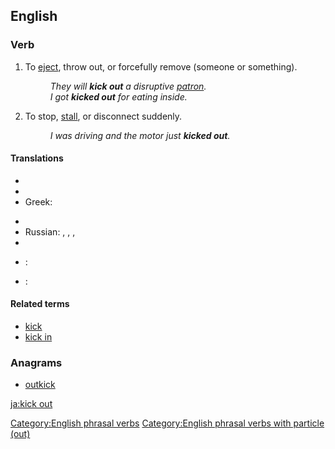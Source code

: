 ==English==

===Verb===
{{en-verb|kicks out|kicking out|kicked out|head=[[kick]] [[out]]}}

# {{context|idiomatic|lang=en}} To [[eject]], throw out, or forcefully remove (someone or something).
#: ''They will '''kick out''' a disruptive [[patron]].''
#: ''I got '''kicked out''' for eating inside.''
# {{context|idiomatic|lang=en}} To stop, [[stall]], or disconnect suddenly.
#: ''I was driving and the motor just '''kicked out'''.''

====Translations====
{{trans-top|eject, throw out, or forcefully remove}}
* {{trreq|bg}}
* {{trreq|ka}}
* Greek: {{t+|el|βγάζω|tr=vgázo}}
{{trans-mid}}
* {{trreq|ro}}
* Russian: {{t|ru|вышвыривать|tr=vyšvýrivatʹ|sc=Cyrl}}, {{t|ru|вышвырнуть|tr=výšvyrnutʹ|sc=Cyrl}}, {{t|ru|выгонять пинками|tr=vygonjátʹ pinkámi|sc=Cyrl}}, {{t|ru|выгнать пинками|tr=výgnatʹ pinkámi|sc=Cyrl}}
* {{trreq|tr}}
{{trans-bottom}}

{{trans-top|stop, stall, or disconnect suddenly}}
{{trans-mid}}
{{trans-bottom}}

{{checktrans-top}}
* {{ttbc|nl}}: {{t-|nl|buitengooien}}
* {{ttbc|es}}: {{t+|es|echar}}
{{trans-bottom}}

====Related terms====
* [[kick]]
* [[kick in]]

===Anagrams===
* [[outkick#English|outkick]]

[[Category:English phrasal verbs]]
[[Category:English phrasal verbs with particle (out)]]

[[ja:kick out]]